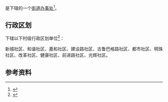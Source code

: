 {{中国乡级行政区|65/31/25/004/000}}

'''{{PAGENAMEBASE}}'''是{{PRC admin/fullname|65/31/25/004/000|3}}下辖的一个[[街道办事处|街道办事处]]<ref>{{PRC admin/ref sgc|{{PRC admin/parent|65/31/25/004/000}}}}</ref>。

== 行政区划 ==
{{PAGENAMEBASE}}下辖以下村级行政区划单位<ref>{{PRC admin/ref sgc|65/31/25/004/000}}</ref>：

新城社区、和谐社区、嘉和社区、建设路社区、古鲁巴格路社区、都市社区、明珠社区、改革社区、健康社区、前进路社区、光辉社区。

== 参考资料 ==
{{reflist}}

{{新疆行政区划小作品}}
{{PRC admin/navcat|65/31/25/004/000}}